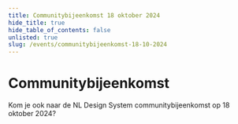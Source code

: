 ```yaml
---
title: Communitybijeenkomst 18 oktober 2024
hide_title: true
hide_table_of_contents: false
unlisted: true
slug: /events/communitybijeenkomst-18-10-2024
---
```



# Communitybijeenkomst

Kom je ook naar de NL Design System communitybijeenkomst op 18 oktober 2024?

<NewsletterSignUp
  listId="w6sbgdln0j"
  emailFieldId="oYQvVF1C4s"
  firstNameFieldId="AFUcmITRwf"
  thanksPage="https://nldesignsystem.nl/community/communitybijeenkomst-18-10-2024/bedankt"
  laPostaId="iyihtuzpiq"
  submitText="Ik ben erbij!"
/>
